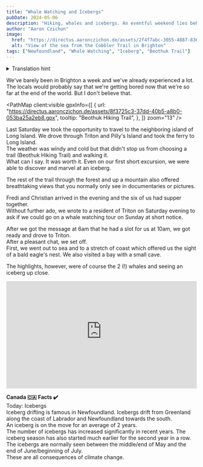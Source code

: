 ```yaml
---
title: "Whale Watching and Icebergs"
pubDate: 2024-05-06
description: "Hiking, whales and icebergs. An eventful weekend lies behind us!"
author: "Aaron Czichon"
image:
  href: "https://directus.aaronczichon.de/assets/2f4f7abc-3055-4887-836e-234a37796d23.jpg?quality=70&width=1600"
  alt: "View of the sea from the Cobbler Trail in Brighton"
tags: ["Newfoundland", "Whale Watching", "Iceberg", "Beothuk Trail"]
---
```



<details>
  <summary>Translation hint</summary>
  We implemented the English version of this blog for you in June. We will publish
  all new blog entries also in English. Every entry before Jun 24th 2024 is automatically
  translated through DeepL. So please apologize if the translation is not perfect.
  If you want to read the original German entry, please switch to the German version
  of our blog.
</details>

We've barely been in Brighton a week and we've already experienced a lot. The locals would probably say that we're getting bored now that we're so far at the end of the world. But I don't believe that.

<PathMap
  client:visible
  gpxInfo={[
    {
      url: "https://directus.aaronczichon.de/assets/8f3725c3-37dd-40b5-a8b0-053ba25a2eb8.gpx",
      tooltip: "Beothuk Hiking Trail",
    },
  ]}
  zoom="13"
/>

Last Saturday we took the opportunity to travel to the neighboring island of Long Island. We drove through Triton and Pilly's Island and took the ferry to Long Island.  
The weather was windy and cold but that didn't stop us from choosing a trail (Beothuk Hiking Trail) and walking it.  
What can I say. It was worth it. Even on our first short excursion, we were able to discover and marvel at an iceberg.

<DirectusImage assetId="133c6717-eb56-4ef8-9acd-40624b438eb2.jpg" />

The rest of the trail through the forest and up a mountain also offered breathtaking views that you normally only see in documentaries or pictures.

<DirectusImage assetId="72c60ef2-dc1e-4262-bfdb-54b13ae256c5.jpg" />

Fredi and Christian arrived in the evening and the six of us had supper together.  
Without further ado, we wrote to a resident of Triton on Saturday evening to ask if we could go on a whale watching tour on Sunday at short notice.

<DirectusImage assetId="af62ce8a-abcc-4052-acc5-887f9b741207.jpg" />

After we got the message at 6am that he had a slot for us at 10am, we got ready and drove to Triton.  
After a pleasant chat, we set off.  
First, we went out to sea and to a stretch of coast which offered us the sight of a bald eagle's nest. We also visited a bay with a small cave.

<DirectusImage assetId="a710a975-532b-461f-a8c4-263672b729d4.jpg" />

The highlights, however, were of course the 2 (!) whales and seeing an iceberg up close.

<div style="position: relative; padding-top: 56.25%;">
  <iframe
    src="https://customer-rnx58v5rm01lsk0m.cloudflarestream.com/ce212b771bc3a074f66511e23cd0f6d0/iframe?poster=https%3A%2F%2Fcustomer-rnx58v5rm01lsk0m.cloudflarestream.com%2Fce212b771bc3a074f66511e23cd0f6d0%2Fthumbnails%2Fthumbnail.jpg%3Ftime%3D%26height%3D600"
    loading="lazy"
    style="border: none; position: absolute; top: 0; left: 0; height: 100%; width: 100%;"
    allow="accelerometer; gyroscope; autoplay; encrypted-media; picture-in-picture;"
    allowfullscreen="true"
  ></iframe>
</div>

**Canada 🇨🇦 Facts ✔️**  
Today: Icebergs  
Iceberg drifting is famous in Newfoundland. Icebergs drift from Greenland along the coast of Labrador and Newfoundland towards the south.  
An iceberg is on the move for an average of 2 years.  
The number of icebergs has increased significantly in recent years. The iceberg season has also started much earlier for the second year in a row. The icebergs are normally seen between the middle/end of May and the end of June/beginning of July.  
These are all consequences of climate change.
